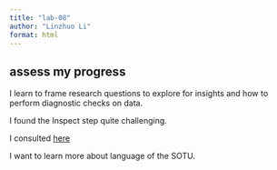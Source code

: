 ```yaml
---
title: "lab-08"
author: "Linzhuo Li"
format: html
---
```


## assess my progress

I learn to frame research questions to explore for insights and how to perform diagnostic checks on data.

I found the Inspect step quite challenging. 

I consulted [here](https://qtalr.github.io/qtalrkit/articles/recipe-8.html)

I want to learn more about language of the SOTU.
